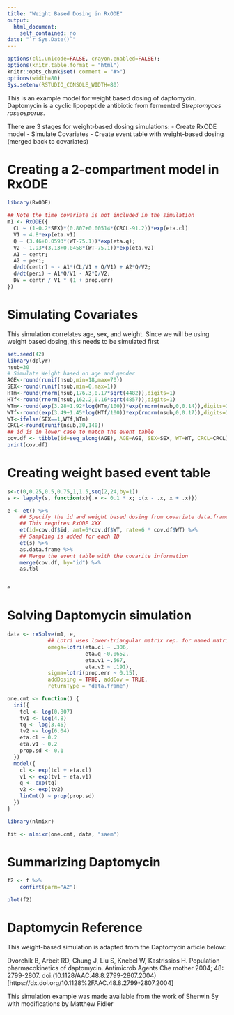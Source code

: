 ```yaml
---
title: "Weight Based Dosing in RxODE"
output:
  html_document:
    self_contained: no
date: "`r Sys.Date()`"
---
```


```r
options(cli.unicode=FALSE, crayon.enabled=FALSE);
options(knitr.table.format = "html")
knitr::opts_chunk$set( comment = "#>")
options(width=80)
Sys.setenv(RSTUDIO_CONSOLE_WIDTH=80)
```

This is an example model for weight based dosing of
daptomycin. Daptomycin is a cyclic lipopeptide antibiotic from
fermented *Streptomyces roseosporus*.

There are 3 stages for weight-based dosing simulations:
- Create RxODE model
- Simulate Covariates
- Create event table with weight-based dosing (merged back to covariates)

# Creating a 2-compartment model in RxODE

```r
library(RxODE)

## Note the time covariate is not included in the simulation
m1 <- RxODE({
  CL ~ (1-0.2*SEX)*(0.807+0.00514*(CRCL-91.2))*exp(eta.cl)
  V1 ~ 4.8*exp(eta.v1)
  Q ~ (3.46+0.0593*(WT-75.1))*exp(eta.q);
  V2 ~ 1.93*(3.13+0.0458*(WT-75.1))*exp(eta.v2)
  A1 ~ centr;
  A2 ~ peri;
  d/dt(centr) ~ - A1*(CL/V1 + Q/V1) + A2*Q/V2;
  d/dt(peri) ~ A1*Q/V1 - A2*Q/V2;
  DV = centr / V1 * (1 + prop.err)
})
```

# Simulating Covariates

This simulation correlates age, sex, and weight. Since we will be
using weight based dosing, this needs to be simulated first

```r
set.seed(42)
library(dplyr)
nsub=30
# Simulate Weight based on age and gender
AGE<-round(runif(nsub,min=18,max=70))
SEX<-round(runif(nsub,min=0,max=1))
HTm<-round(rnorm(nsub,176.3,0.17*sqrt(4482)),digits=1)
HTf<-round(rnorm(nsub,162.2,0.16*sqrt(4857)),digits=1)
WTm<-round(exp(3.28+1.92*log(HTm/100))*exp(rnorm(nsub,0,0.14)),digits=1)
WTf<-round(exp(3.49+1.45*log(HTf/100))*exp(rnorm(nsub,0,0.17)),digits=1)
WT<-ifelse(SEX==1,WTf,WTm)
CRCL<-round(runif(nsub,30,140))
## id is in lower case to match the event table
cov.df <- tibble(id=seq_along(AGE), AGE=AGE, SEX=SEX, WT=WT, CRCL=CRCL)
print(cov.df)
```
# Creating weight based event table

```r
s<-c(0,0.25,0.5,0.75,1,1.5,seq(2,24,by=1))
s <- lapply(s, function(x){.x <- 0.1 * x; c(x - .x, x + .x)})

e <- et() %>%
    ## Specify the id and weight based dosing from covariate data.frame
    ## This requires RxODE XXX 
    et(id=cov.df$id, amt=6*cov.df$WT, rate=6 * cov.df$WT) %>%
    ## Sampling is added for each ID
    et(s) %>%
    as.data.frame %>%
    ## Merge the event table with the covarite information
    merge(cov.df, by="id") %>%
    as.tbl


e
```

# Solving Daptomycin simulation

```r
data <- rxSolve(m1, e,
             ## Lotri uses lower-triangular matrix rep. for named matrix
             omega=lotri(eta.cl ~ .306, 
                         eta.q ~0.0652,
                         eta.v1 ~.567,
                         eta.v2 ~ .191),
             sigma=lotri(prop.err ~ 0.15),
             addDosing = TRUE, addCov = TRUE,
             returnType = "data.frame")

one.cmt <- function() {
  ini({
    tcl <- log(0.807)
    tv1 <- log(4.8)
    tq <- log(3.46)
    tv2 <- log(6.04)
    eta.cl ~ 0.2
    eta.v1 ~ 0.2
    prop.sd <- 0.1
  })
  model({
    cl <- exp(tcl + eta.cl)
    v1 <- exp(tv1 + eta.v1)
    q <- exp(tq)
    v2 <- exp(tv2)
    linCmt() ~ prop(prop.sd)
  })
}

library(nlmixr)

fit <- nlmixr(one.cmt, data, "saem")

```
# Summarizing Daptomycin

```r
f2 <- f %>%
    confint(parm="A2")

plot(f2)
```


# Daptomycin Reference

This weight-based simulation is adapted from the Daptomycin article
below:

Dvorchik B, Arbeit RD, Chung J, Liu S, Knebel W, Kastrissios
H. Population pharmacokinetics of daptomycin. Antimicrob Agents
Che mother 2004; 48: 2799-2807. doi:(10.1128/AAC.48.8.2799-2807.2004)[https://dx.doi.org/10.1128%2FAAC.48.8.2799-2807.2004]

This simulation example was made available from the work of Sherwin Sy
with modifications by Matthew Fidler
